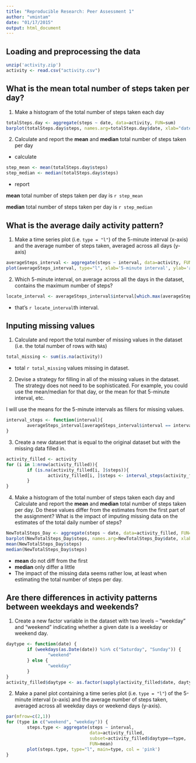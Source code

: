 ```yaml
---
title: "Reproducible Research: Peer Assessment 1"
author: "vmintam"
date: "01/17/2015"
output: html_document
---
```



## Loading and preprocessing the data
```r
unzip('activity.zip')
activity <- read.csv("activity.csv")
```

## What is the mean total number of steps taken per day?

1. Make a histogram of the total number of steps taken each day

```r
totalSteps.day <- aggregate(steps ~ date, data=activity, FUN=sum)
barplot(totalSteps.day$steps, names.arg=totalSteps.day$date, xlab="date", ylab="steps", col = 'blue', main = "Histogram of Total Steps taken per day")
```

2. Calculate and report the **mean** and **median** total number of
steps taken per day

 - calculate
```r
step_mean <- mean(totalSteps.day$steps)
step_median <- median(totalSteps.day$steps)
```

 - report
 
  **mean** total number of steps taken per day is `r step_mean`
  
  **median** total number of steps taken per day is `r step_median`

## What is the average daily activity pattern?

1. Make a time series plot (i.e. `type = "l"`) of the 5-minute
interval (x-axis) and the average number of steps taken, averaged
across all days (y-axis)

```r
averageSteps_interval <- aggregate(steps ~ interval, data=activity, FUN=mean)
plot(averageSteps_interval, type="l", xlab='5-minute interval', ylab='average number of steps', col='red', main='Average number of Steps Taken at different 5 minute Intervals')
```

2. Which 5-minute interval, on average across all the days in the
dataset, contains the maximum number of steps?

```r
locate_interval <- averageSteps_interval$interval[which.max(averageSteps_interval$steps)]
```

- that's `r locate_interval`th interval.

## Inputing missing values

1. Calculate and report the total number of missing values in the
dataset (i.e. the total number of rows with `NA`s)

```r
total_missing <- sum(is.na(activity))
```
- total `r total_missing` values missing in dataset.

2. Devise a strategy for filling in all of the missing values in the
dataset. The strategy does not need to be sophisticated. For
example, you could use the mean/median for that day, or the mean
for that 5-minute interval, etc.

I will use the means for the 5-minute intervals as fillers for missing
values.
```r
interval_steps <- function(interval){
        averageSteps_interval[averageSteps_interval$interval == interval, ]$steps
}
```
3. Create a new dataset that is equal to the original dataset but with
the missing data filled in.

```r
activity_filled <- activity
for (i in 1:nrow(activity_filled)){
        if (is.na(activity_filled[i, ]$steps)){
                activity_filled[i, ]$steps <- interval_steps(activity_filled[i, ]$interval)
        }
}
```

4. Make a histogram of the total number of steps taken each day and
Calculate and report the **mean** and **median** total number of
steps taken per day. Do these values differ from the estimates from
the first part of the assignment? What is the impact of imputing
missing data on the estimates of the total daily number of steps?

```r
NewTotalSteps_Day <- aggregate(steps ~ date, data=activity_filled, FUN=sum)
barplot(NewTotalSteps_Day$steps, names.arg=NewTotalSteps_Day$date, xlab="date", ylab="steps", main="total number of steps taken each day", col = 'green')
mean(NewTotalSteps_Day$steps)
median(NewTotalSteps_Day$steps)
```

- **mean** do not diff from the first
- **median** only differ a little
- The impact of the missing data seems rather low, at least when
estimating the total number of steps per day.


## Are there differences in activity patterns between weekdays and weekends?

1. Create a new factor variable in the dataset with two levels --
        "weekday" and "weekend" indicating whether a given date is a
weekday or weekend day.

```r
daytype <- function(date) {
        if (weekdays(as.Date(date)) %in% c("Saturday", "Sunday")) {
                "weekend"
        } else {
                "weekday"
        }
}
activity_filled$daytype <- as.factor(sapply(activity_filled$date, daytype))
```

2. Make a panel plot containing a time series plot (i.e. `type = "l"`)
of the 5-minute interval (x-axis) and the average number of steps
taken, averaged across all weekday days or weekend days
(y-axis).

```r
par(mfrow=c(2,1))
for (type in c("weekend", "weekday")) {
        steps.type <- aggregate(steps ~ interval,
                                data=activity_filled,
                                subset=activity_filled$daytype==type,
                                FUN=mean)
        plot(steps.type, type="l", main=type, col = 'pink')
}
```
